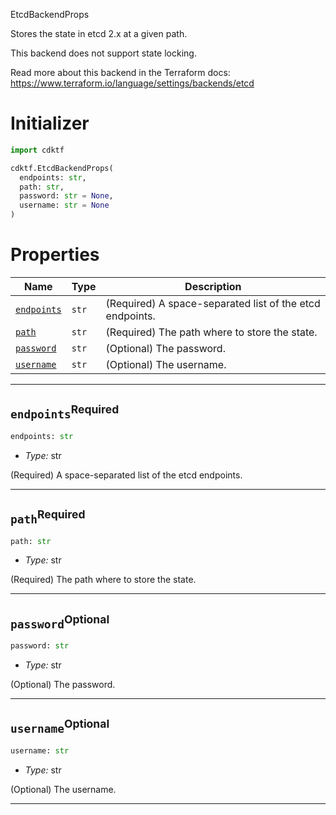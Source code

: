  EtcdBackendProps <a name="EtcdBackendProps" id="cdktf.EtcdBackendProps"></a>

Stores the state in etcd 2.x at a given path.

This backend does not support state locking.

Read more about this backend in the Terraform docs:
https://www.terraform.io/language/settings/backends/etcd

# Initializer <a name="Initializer" id="cdktf.EtcdBackendProps.Initializer"></a>

```python
import cdktf

cdktf.EtcdBackendProps(
  endpoints: str,
  path: str,
  password: str = None,
  username: str = None
)
```

# Properties <a name="Properties" id="Properties"></a>

| **Name** | **Type** | **Description** |
| --- | --- | --- |
| <code><a href="#cdktf.EtcdBackendProps.property.endpoints">endpoints</a></code> | <code>str</code> | (Required) A space-separated list of the etcd endpoints. |
| <code><a href="#cdktf.EtcdBackendProps.property.path">path</a></code> | <code>str</code> | (Required) The path where to store the state. |
| <code><a href="#cdktf.EtcdBackendProps.property.password">password</a></code> | <code>str</code> | (Optional) The password. |
| <code><a href="#cdktf.EtcdBackendProps.property.username">username</a></code> | <code>str</code> | (Optional) The username. |

---

## `endpoints`<sup>Required</sup> <a name="endpoints" id="cdktf.EtcdBackendProps.property.endpoints"></a>

```python
endpoints: str
```

- *Type:* str

(Required) A space-separated list of the etcd endpoints.

---

## `path`<sup>Required</sup> <a name="path" id="cdktf.EtcdBackendProps.property.path"></a>

```python
path: str
```

- *Type:* str

(Required) The path where to store the state.

---

## `password`<sup>Optional</sup> <a name="password" id="cdktf.EtcdBackendProps.property.password"></a>

```python
password: str
```

- *Type:* str

(Optional) The password.

---

## `username`<sup>Optional</sup> <a name="username" id="cdktf.EtcdBackendProps.property.username"></a>

```python
username: str
```

- *Type:* str

(Optional) The username.

---
